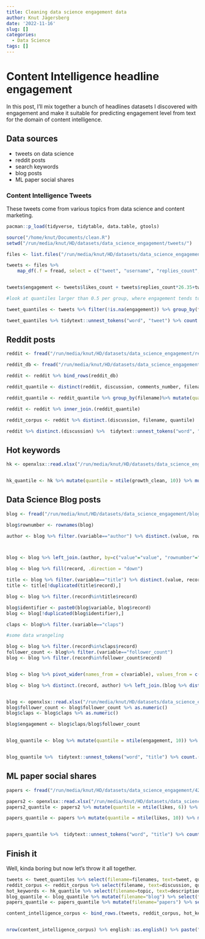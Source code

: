 ```yaml
---
title: Cleaning data science engagement data
author: Knut Jägersberg
date: '2022-11-16'
slug: []
categories:
  - Data Science
tags: []
---
```



# Content Intelligence headline engagement 

In this post, I'll mix together a bunch of headlines datasets I discovered with engagement and make it suitable for predicting engagement level from text for the domain of content intelligence.  

## Data sources

- tweets on data science  
- reddit posts  
- search keywords  
- blog posts  
- ML paper social shares  
 

### Content Intelligence Tweets 

These tweets come from various topics from data science and content marketing. 

```r
pacman::p_load(tidyverse, tidytable, data.table, gtools)

source("/home/knut/Documents/clean.R")
setwd("/run/media/knut/HD/datasets/data_science_engagement/tweets/")

files <- list.files("/run/media/knut/HD/datasets/data_science_engagement/tweets/", pattern = "*.csv") %>% set_names()

tweets <- files %>% 
    map_df(.f = fread, select = c("tweet", "username", "replies_count", "retweets_count", "likes_count"), .id ="filenames") %>% mutate(tweet=clean(tweet, removeTwitter = T, removeURL = T), replies_count=ifelse(replies_count<3, 0, replies_count)) 


tweets$engagement <- tweets$likes_count + tweets$replies_count*26.35+tweets$retweets_count*2.79 %>% as.numeric()

#look at quantiles larger than 0.5 per group, where engagement tends to kick in

tweet_quantiles <- tweets %>% filter(!is.na(engagement)) %>% group_by(filenames) %>% mutate(quantile = ntile(engagement, 10)) %>% mutate(quantile=ifelse(quantile>4, quantile, 4)) %>% ungroup()

tweet_quantiles %>% tidytext::unnest_tokens("word", "tweet") %>% count.(word, sort = T) %>% top_n(500) %>% filter.(word%in%quanteda::stopwords(source = "smart")==F) %>% rename(freq=n) %>% wordcloud2::wordcloud2()
```



## Reddit posts  


```r
reddit <- fread("/run/media/knut/HD/datasets/data_science_engagement/reddit2.csv", select=c("discussion", "comment", "comments_number")) %>% mutate(filename="ds_reddit")

reddit_db <- fread("/run/media/knut/HD/datasets/data_science_engagement/reddit_database.csv", select=c("title", "num_comments", "subreddit")) %>% distinct.() %>% rename(discussion=title, comments_number=num_comments, filename=subreddit)

reddit <- reddit %>% bind_rows(reddit_db)

reddit_quantile <- distinct(reddit, discussion, comments_number, filename)

reddit_quantile <- reddit_quantile %>% group_by(filename)%>% mutate(quantile = ntile(comments_number, 10)) %>% mutate(quantile=ifelse(quantile>4, quantile, 4))

reddit <- reddit %>% inner_join.(reddit_quantile)

reddit_corpus <- reddit %>% distinct.(discussion, filename, quantile)

reddit %>% distinct.(discussion) %>%  tidytext::unnest_tokens("word", "discussion") %>% count.(word, sort = T) %>% top_n(500) %>% filter.(word%in%quanteda::stopwords(source = "smart")==F) %>% rename(freq=n) %>% wordcloud2::wordcloud2()
```


## Hot keywords  
```r
hk <- openxlsx::read.xlsx("/run/media/knut/HD/datasets/data_science_engagement/hot_keywords.xlsx") %>% filter(topic%in%c("science", "technology", "software", "marketing")) %>% select(topic, description, growth_clean, category) %>% na.omit()


hk_quantile <- hk %>% mutate(quantile = ntile(growth_clean, 10)) %>% mutate(quantile=ifelse(quantile>4, quantile, 4))

```



## Data Science Blog posts  

```r
blog <- fread("/run/media/knut/HD/datasets/data_science_engagement/blog_scrape_distinct.csv")%>% filter.(variable!="paragraphs") %>% filter.(variable%in%c("author", "claps", "follower_count", "title"))

blog$rownumber <- rownames(blog)

author <- blog %>% filter.(variable=="author") %>% distinct.(value, rownumber) %>% mutate(record=rownumber)



blog <- blog %>% left_join.(author, by=c("value"="value", "rownumber"="rownumber"))

blog <- blog %>% fill(record, .direction = "down")

title <- blog %>% filter.(variable=="title") %>% distinct.(value, record) 
title <- title[!duplicated(title$record),]

blog <- blog %>% filter.(record%in%title$record)

blog$identifier <- paste0(blog$variable, blog$record)
blog <- blog[!duplicated(blog$identifier),]

claps <- blog%>% filter.(variable=="claps")

#some data wrangeling

blog <- blog %>% filter.(record%in%claps$record)
follower_count <- blog%>% filter.(variable=="follower_count")
blog <- blog %>% filter.(record%in%follower_count$record)


blog <- blog %>% pivot_wider(names_from = c(variable), values_from = c(value))

blog <- blog %>% distinct.(record, author) %>% left_join.(blog %>% distinct.(record, title))%>% left_join.(blog %>% distinct.(record, claps))%>% left_join.(blog %>% distinct.(record, follower_count)) %>% na.omit() %>% mutate(follower_count=str_replace(follower_count, " Followers", ""))


blog <- openxlsx::read.xlsx("/run/media/knut/HD/datasets/data_science_engagement/blog.xlsx") 
blog$follower_count <- blog$follower_count %>% as.numeric()
blog$claps <- blog$claps %>% as.numeric()

blog$engagement <- blog$claps/blog$follower_count


blog_quantile <- blog %>% mutate(quantile = ntile(engagement, 10)) %>% mutate(quantile=ifelse(quantile>4, quantile, 4))


blog_quantile %>%  tidytext::unnest_tokens("word", "title") %>% count.(word, sort = T) %>% top_n(500) %>% filter.(word%in%quanteda::stopwords(source = "smart")==F) %>% rename(freq=n) %>% wordcloud2::wordcloud2()
```



## ML paper social shares 

```r
papers <- fread("/run/media/knut/HD/datasets/data_science_engagement/42papers.csv") %>% bind_rows.(fread("/run/media/knut/HD/datasets/data_science_engagement/42papers2.csv")) %>% distinct.(title, likes)

papers2 <- openxlsx::read.xlsx("/run/media/knut/HD/datasets/data_science_engagement/hot_ml_papers.xlsx") %>% select(title=title2, shares) %>% rename(likes=shares)
papers2_quantile <- papers2 %>% mutate(quantile = ntile(likes, 6)) %>% mutate(quantile=quantile+4) %>% mutate(filename="papers_hot")

papers_quantile <- papers %>% mutate(quantile = ntile(likes, 10)) %>% mutate(quantile=ifelse(quantile>4, quantile, 4)) %>% mutate(filename="papers") %>% bind_rows(papers2_quantile)


papers_quantile %>%  tidytext::unnest_tokens("word", "title") %>% count.(word, sort = T) %>% top_n(500) %>% filter.(word%in%quanteda::stopwords(source = "smart")==F) %>% rename(freq=n) %>% wordcloud2::wordcloud2()

```



## Finish it  

Well, kinda boring but now let's throw it all together. 

```r
tweets <- tweet_quantiles %>% select(filename=filenames, text=tweet, quantile)
reddit_corpus <- reddit_corpus %>% select(filename, text=discussion, quantile)
hot_keywords <- hk_quantile %>% select(filename=topic, text=description, quantile)
blog_quantile <- blog_quantile %>% mutate(filename="blog") %>% select(filename, text=title, quantile)
papers_quantile <- papers_quantile %>% mutate(filename="papers") %>% select(filename, text=title, quantile)

content_intelligence_corpus <- bind_rows.(tweets, reddit_corpus, hot_keywords, blog_quantile, papers_quantile)


nrow(content_intelligence_corpus) %>% english::as.english() %>% paste("records")
```

